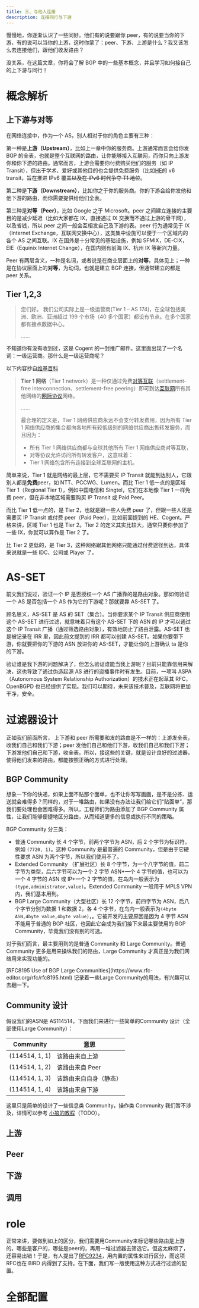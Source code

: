 ```yaml
---
title: 三、与他人连接
description: 连接同行与下游
---
```



慢慢地，你逐渐认识了一些同好。他们有的说要跟你 peer，有的说要当你的下游，有的说可以当你的上游，这时你蒙了：peer、下游、上游是什么？我又该怎么去连接他们，跟他们收发路由？

没关系，在这篇文章，你将会了解 BGP 中的一些基本概念，并且学习如何接自己的上下游与同行！

# 概念解析

## 上下游与对等

在网络连接中，作为一个 AS，别人相对于你的角色主要有三种：

第一种是**上游（Upstream）**，比如上一章中你的服务商。上游通常而言会给你发 BGP 的全表，也就是整个互联网的路由，让你能够接入互联网，而你只向上游发你和你下游的路由。通常而言，上游会需要你付费购买他们的服务（如 IP Transit），但出于学术、爱好或其他目的也会提供免费服务（比如[HE](https://he.net)的 v6 transit，旨在推进 IPv6 覆盖~~以及在 IPv6 时代争夺 T1 地位~~。

第二种是**下游（Downstream）**，比如你之于你的服务商。你的下游会给你发他和他下游的路由，而你需要提供给他们全表。

第三种是**对等（Peer）**，比如 Google 之于 Microsoft。peer 之间建立连接的主要目的是减少延迟（比如大家都在 IX，直接通过 IX 交换而不通过上游的骨干网），以及省钱，所以 peer 之间一般会互相发自己及下游的表。peer 行为通常见于 IX（Internet Exchange，互联网交换中心），这类集中设施可以便于一个区域内的各个 AS 之间互联。IX 在国外是十分常见的基础设施，例如 SFMIX，DE-CIX，EIE（Equinix Internet Change），在国内则有前海 IX、杭州 IX 等新兴力量。

Peer 有两层含义，一种是名词，或者说是在商业层面上的**对等**，具体见上；一种是在协议层面上的**对等**，为动词，也就是建立 BGP 连接，但通常建立的都是 peer 关系。

## Tier 1,2,3

> 您们好。
> 我们公司实际上是一级运营商(Tier 1 – AS 174)，在全球包括美洲、欧洲、亚洲超过 199 个市场（40 多个国家）都设有节点。在多个国家都有接点数据中心。
>
> ......

不知道你有没有收到过，这是 Cogent 的一封推广邮件。这里面出现了一个名词：一级运营商。那什么是一级运营商呢？

以下内容抄自[维基百科](https://zh.wikipedia.org/wiki/Tier_1%E7%BD%91%E7%BB%9C)

> **Tier 1 网络**（Tier 1 network）是一种仅通过免费[对等互联](https://zh.wikipedia.org/wiki/Peering)（settlement-free interconnection、settlement-free peering）即可到达[互联网](https://zh.wikipedia.org/wiki/互联网)所有其他网络的[网际协议](https://zh.wikipedia.org/wiki/网际协议)网络。
>
> ......
>
> 最合理的定义是，Tier 1 网络供应商永远不会支付转发费用，因为所有 Tier 1 网络供应商的集合都向各地所有较低级别的网络供应商出售转发服务，而且因为：
>
> - 所有 Tier 1 网络供应商都与全球其他所有 Tier 1 网络供应商对等互联，
> - 对等协议允许访问所有转发客户，这意味着：
> - Tier 1 网络包含所有连接到全球互联网的主机。

简单来说，Tier 1 就是网络的最上层，它不需要买 IP Transit 就能到达别人，它跟别人都是**免费**peer，如 NTT、PCCWG、Lumen。而比 Tier 1 低一点的是区域 Tier 1（Regional Tier 1），例如中国电信和 Singtel，它们在本地像 Tier 1 一样免费 peer，但在非本地区域需要购买 IP Transit 或 Paid Peer。

而比 Tier 1 低一点的，是 Tier 2，也就是跟一些人免费 peer 了，但跟一些人还是需要买 IP Transit 或付费 peer（Paid Peer），比如前面提到的 HE、Cogent。严格来讲，区域 Tier 1 也是 Tier 2。Tier 2 的定义其实比较大，通常只要你参加了一些 IX，你就可以算作是 Tier 2 了。

比 Tier 2 更低的，是 Tier 3，这种网络跟其他网络只能通过付费途径到达，具体来说就是一些 IDC、公司或 Player 了。

# AS-SET

前文我们说过，验证一个 IP 是否授权一个 AS 广播靠的是路由对象。那如何验证一个 AS 是否包括一个 AS 作为它的下游呢？那就要靠 AS-SET 了。

顾名思义，AS-SET 是 AS 的 SET（集合）。当你要求某个 IP Transit 供应商使用这个 AS-SET 进行过滤，就意味着只有这个 AS-SET 下的 ASN 的 IP 才可以通过这个 IP Transit 广播（通过筛选路由对象），有效地防止了路由泄露。AS-SET 也是被记录在 IRR 里，因此前文提到的 IRR 都可以创建 AS-SET。如果你要带下游，你就要把你的下游的 ASN 放进你的 AS-SET，才能让你的上游确认 ta 是你的下游。

验证谁是我下游的问题解决了，但怎么验证谁能当我上游呢？目前只能靠信用来解决，这也导致了通过伪造起源 AS 进行的盗播事件时有发生。目前，一项叫 ASPA（Autonomous System Relationship Authorization）的技术正在起草其 RFC，OpenBGPD 也已经提供了实现。我们可以期待，未来该技术普及，互联网将更加干净，安全。

# 过滤器设计

正如我们前面所言， 上下游和 peer 所需要和发的路由是不一样的：上游发全表，收我们自己和我们下游；peer 发他们自己和他们下游，收我们自己和我们下游；下游发他们自己和下游，收全表。所以，接这些的关键，就是设计良好的过滤器，使得他们发来的路由，都能按照正确的方式进行处理。

## BGP Community

想象一下你的快递，如果上面不贴那个面单，也不让你写写画画，是不是分拣、运送就会难得多？同样的，对于一堆路由，如果没有办法让我们给它们“贴面单”，那我们要处理也会困难得多。所以，工程师们为路由添加了 BGP Community 属性，让我们能够便捷地区分路由，从而知道更多的信息或执行不同的策略。

BGP Community 分三类：

- 普通 Community 长 4 个字节，前两个字节为 ASN，后 2 个字节为标识符，例如 `(7720, 1)`。这种 Community 是最普遍的 Community，但是由于它硬性要求 ASN 为两个字节，所以我们使用不了。
- Extended Community （扩展社区）长 8 个字节，为一个八字节的值，前二字节为类型，后六字节可以为一个 2 字节 ASN+一个 4 字节的值，也可以为一个 4 字节的 ASN 或 IP+一个 2 字节的值，在鸟内一般表示为`(type,administrator,value)`。Extended Community 一般用于 MPLS VPN 内，我们基本用到。
- BGP Large Community（大型社区）长 12 个字节，前四字节为 ASN，后八个字节分别为数据 1 和数据 2，各 4 个字节，在鸟内一般表示为`(4byte ASN,4byte value,4byte value)`，。它被开发的主要原因是因为 4 字节 ASN 不能用于普通的 BGP 社区，也因此它会成为我们接下来最主要使用的 BGP Community，毕竟我们没有别的可选。

对于我们而言，最主要用到的是普通 Community 和 Large Community。普通 Community 更多是用来操纵我们的路由，Large Community 才真正是为我们网络用来实现功能的。

<Aside type="tips">
  [RFC8195 Use of BGP Large
  Communities](https://www.rfc-editor.org/rfc/rfc8195.html) 记录着一些Large
  Community的用法，有兴趣可以去翻一下。
</Aside>

## Community 设计

假设我们的ASN是 AS114514，下面我们来进行一些简单的Community 设计（全部使用Large Community）：

| Community      | 意思                   |
| -------------- | ---------------------- |
| (114514, 1, 1) | 该路由来自上游         |
| (114514, 1, 2) | 该路由来自 Peer        |
| (114514, 1, 3) | 该路由来自自身（静态） |
| (114514, 1, 4) | 该路由来自下游         |

这里只是简单的设计了一些信息类 Community，操作类 Community 我们暂不涉及，详情可以参考 [小狼的教程](https://littlewolf.moe/bgp/100/)（TODO）。

## 上游



## Peer

## 下游

## 调用

# role

正常来讲，要做到如上的区分，我们需要用Community来标记哪些路由是上游的，哪些是客户的，哪些是peer的，再用一堆过滤器去筛选它。但这太麻烦了，还容易出错！于是，有人提出了[RFC9234](https://www.rfc-editor.org/rfc/rfc9234.html)，用内置的属性来进行区分，而这项RFC也在 BIRD 内得到了支持。在下面，我们写一版使用这种方式进行过滤的配置。

# 全部配置
